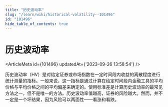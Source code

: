 ```yaml
---
title: "历史波动率"
slug: "/learn/wiki/historical-volatility--101496"
id: "101496"
hide_table_of_contents: true
---
```



# 历史波动率

<ArticleMeta id={101496} updatedAt={'2023-09-26 13:58:54'} />
<div className='border-solid border-b border-t-0 my-4 border-[var(--ifm-color-gray-300)]' />

历史波动率（HV）是对给定证券或市场指数在一定时间段内收益的离散程度进行统计测量的指标。一般来说，这一指标是通过计算在给定时间段内金融工具的平均价格与平均价格之间的平均偏差来确定的。使用标准差是计算历史波动率的最常见方法之一，但不是唯一的方法。历史波动率值越高，证券的风险越大。然而，并不一定是一个坏结果，因为风险可以两面性——看涨和看跌。
